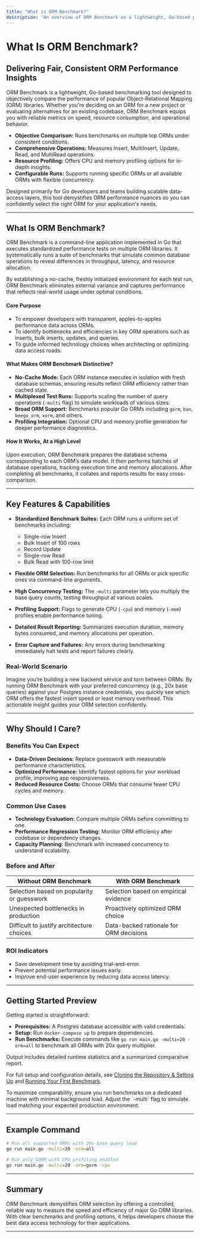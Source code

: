 ```yaml
---
title: "What is ORM Benchmark?"
description: "An overview of ORM Benchmark as a lightweight, Go-based performance comparison tool for major ORM libraries. Learn how it provides a fair, consistent environment for evaluating and comparing the speed and resource usage of different ORM solutions, helping you make informed decisions for data-access layers."
---
```


# What Is ORM Benchmark?

## Delivering Fair, Consistent ORM Performance Insights

ORM Benchmark is a lightweight, Go-based benchmarking tool designed to objectively compare the performance of popular Object-Relational Mapping (ORM) libraries. Whether you're deciding on an ORM for a new project or evaluating alternatives for an existing codebase, ORM Benchmark equips you with reliable metrics on speed, resource consumption, and operational behavior.

- **Objective Comparison:** Runs benchmarks on multiple top ORMs under consistent conditions.
- **Comprehensive Operations:** Measures Insert, MultiInsert, Update, Read, and MultiRead operations.
- **Resource Profiling:** Offers CPU and memory profiling options for in-depth insights.
- **Configurable Runs:** Supports running specific ORMs or all available ORMs with flexible concurrency.

Designed primarily for Go developers and teams building scalable data-access layers, this tool demystifies ORM performance nuances so you can confidently select the right ORM for your application's needs.

---

## What Is ORM Benchmark?

ORM Benchmark is a command-line application implemented in Go that executes standardized performance tests on multiple ORM libraries. It systematically runs a suite of benchmarks that simulate common database operations to reveal differences in throughput, latency, and resource allocation.

By establishing a no-cache, freshly initialized environment for each test run, ORM Benchmark eliminates external variance and captures performance that reflects real-world usage under optimal conditions.

#### Core Purpose

- To empower developers with transparent, apples-to-apples performance data across ORMs.
- To identify bottlenecks and efficiencies in key ORM operations such as inserts, bulk inserts, updates, and queries.
- To guide informed technology choices when architecting or optimizing data access roads.

#### What Makes ORM Benchmark Distinctive?

- **No-Cache Mode:** Each ORM instance executes in isolation with fresh database schemas, ensuring results reflect ORM efficiency rather than cached state.
- **Multiplexed Test Runs:** Supports scaling the number of query operations (`-multi` flag) to simulate workloads of various sizes.
- **Broad ORM Support:** Benchmarks popular Go ORMs including `gorm`, `bun`, `beego_orm`, `xorm`, and others.
- **Profiling Integration:** Optional CPU and memory profile generation for deeper performance diagnostics.

#### How It Works, At a High Level

Upon execution, ORM Benchmark prepares the database schema corresponding to each ORM’s data model. It then performs batches of database operations, tracking execution time and memory allocations. After completing all benchmarks, it collates and reports results for easy cross-comparison.

---

## Key Features & Capabilities

- **Standardized Benchmark Suites:** Each ORM runs a uniform set of benchmarks including:
  - Single-row Insert
  - Bulk Insert of 100 rows
  - Record Update
  - Single-row Read
  - Bulk Read with 100-row limit

- **Flexible ORM Selection:** Run benchmarks for all ORMs or pick specific ones via command-line arguments.

- **High Concurrency Testing:** The `-multi` parameter lets you multiply the base query counts, testing throughput at various scales.

- **Profiling Support:** Flags to generate CPU (`-cpu`) and memory (`-mem`) profiles enable performance tuning.

- **Detailed Result Reporting:** Summarizes execution duration, memory bytes consumed, and memory allocations per operation.

- **Error Capture and Failures:** Any errors during benchmarking immediately halt tests and report failures clearly.

### Real-World Scenario

Imagine you’re building a new backend service and torn between ORMs. By running ORM Benchmark with your preferred concurrency (e.g., 20x base queries) against your Postgres instance credentials, you quickly see which ORM offers the fastest insert speed or least memory overhead. This actionable insight guides your ORM selection confidently.

---

## Why Should I Care?

### Benefits You Can Expect

- **Data-Driven Decisions:** Replace guesswork with measurable performance characteristics.
- **Optimized Performance:** Identify fastest options for your workload profile, improving app responsiveness.
- **Reduced Resource Costs:** Choose ORMs that consume fewer CPU cycles and memory.

### Common Use Cases

- **Technology Evaluation:** Compare multiple ORMs before committing to one.
- **Performance Regression Testing:** Monitor ORM efficiency after codebase or dependency changes.
- **Capacity Planning:** Benchmark with increased concurrency to understand scalability.

### Before and After

| Without ORM Benchmark                     | With ORM Benchmark                             |
|------------------------------------------|-----------------------------------------------|
| Selection based on popularity or guesswork | Selection based on empirical evidence          |
| Unexpected bottlenecks in production     | Proactively optimized ORM choice               |
| Difficult to justify architecture choices| Data-backed rationale for ORM decisions       |

### ROI Indicators

- Save development time by avoiding trial-and-error.
- Prevent potential performance issues early.
- Improve end-user experience by reducing data access latency.

---

## Getting Started Preview

Getting started is straightforward:

- **Prerequisites:** A Postgres database accessible with valid credentials.
- **Setup:** Run `docker-compose up` to prepare dependencies.
- **Run Benchmarks:** Execute commands like `go run main.go -multi=20 -orm=all` to benchmark all ORMs with 20x query multiplier.

Output includes detailed runtime statistics and a summarized comparative report.

For full setup and configuration details, see [Cloning the Repository & Setting Up](/getting-started/installation-and-first-run/cloning-and-setup) and [Running Your First Benchmark](/getting-started/installation-and-first-run/running-your-first-benchmark).

<Tip>
To maximize comparability, ensure you run benchmarks on a dedicated machine with minimal background load. Adjust the `-multi` flag to simulate load matching your expected production environment.
</Tip>

---

## Example Command

```bash
# Run all supported ORMs with 20x base query load
go run main.go -multi=20 -orm=all

# Run only GORM with CPU profiling enabled
go run main.go -multi=20 -orm=gorm -cpu
```

---

## Summary

ORM Benchmark demystifies ORM selection by offering a controlled, reliable way to measure the speed and efficiency of major Go ORM libraries. With clear benchmarks and profiling options, it helps developers choose the best data access technology for their applications.

---